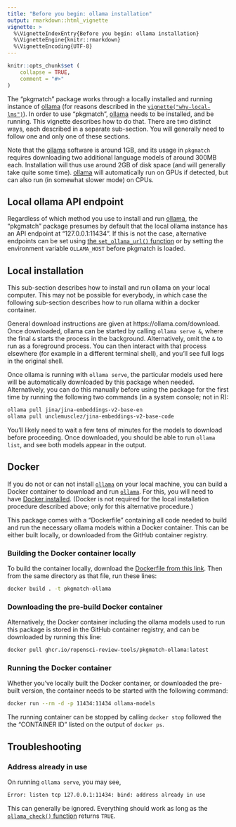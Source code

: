 ```yaml
---
title: "Before you begin: ollama installation"
output: rmarkdown::html_vignette
vignette: >
  %\VignetteIndexEntry{Before you begin: ollama installation}
  %\VignetteEngine{knitr::rmarkdown}
  %\VignetteEncoding{UTF-8}
---
```


```r
knitr::opts_chunk$set (
    collapse = TRUE,
    comment = "#>"
)
```

The "pkgmatch" package works through a locally installed and running instance
of [ollama](https://ollama.com) (for reasons described in the
[`vignette("why-local-lms")`](https://docs.ropensci.org/pkgmatch/articles/E_why-local-lms.html)).
In order to use "pkgmatch", [ollama](https://ollama.com) needs to be installed,
and be running. This vignette describes how to do that. There are two distinct
ways, each described in a separate sub-section. You will generally need to
follow one and only one of these sections.

Note that the [ollama](https://ollama.com) software is around 1GB, and its
usage in `pkgmatch` requires downloading two additional language models of
around 300MB each. Installation will thus use around 2GB of disk space (and
will generally take quite some time). [ollama](https://ollama.com) will
automatically run on GPUs if detected, but can also run (in somewhat slower
mode) on CPUs.

## Local ollama API endpoint

Regardless of which method you use to install and run
[ollama](https://ollama.com), the "pkgmatch" package presumes by default that
the local ollama instance has an API endpoint at "127.0.0.1:11434". If this is
not the case, alternative endpoints can be set using [the `set_ollama_url()`
function](https://docs.ropensci.org/pkgmatch/reference/set_ollama_url.html) or
by setting the environment variable `OLLAMA_HOST` before pkgmatch is loaded.

## Local installation

This sub-section describes how to install and run ollama on your local
computer. This may not be possible for everybody, in which case the following
sub-section describes how to run ollama within a docker container.

General download instructions are given at https://ollama.com/download. Once
downloaded, ollama can be started by calling `ollama serve &`, where the final
`&` starts the process in the background. Alternatively, omit the `&` to run as
a foreground process. You can then interact with that process elsewhere (for
example in a different terminal shell), and you'll see full logs in the
original shell.

Once ollama is running with `ollama serve`, the particular models used here
will be automatically downloaded by this package when needed. Alternatively,
you can do this manually before using the package for the first time by running
the following two commands (in a system console; not in R):

``` bash
ollama pull jina/jina-embeddings-v2-base-en
ollama pull unclemusclez/jina-embeddings-v2-base-code
```

You'll likely need to wait a few tens of minutes for the models to download
before proceeding. Once downloaded, you should be able to run `ollama list`,
and see both models appear in the output.

## Docker

If you do not or can not install [`ollama`](https://ollama.com) on your local
machine, you can build a Docker container to download and run
[`ollama`](https://ollama.com). For this, you will need to have [Docker
installed](https://docs.docker.com/get-started/get-docker/). (Docker is not
required for the local installation procedure described above; only for this
alternative procedure.)

This package comes with a "Dockerfile" containing all code needed to build and
run the necessary ollama models within a Docker container. This can be either
built locally, or downloaded from the GitHub container registry. 

### Building the Docker container locally

To build the container locally, download the [Dockerfile from this
link](https://github.com/ropensci-review-tools/pkgmatch/blob/main/Dockerfile).
Then from the same directory as that file, run these lines:

``` bash
docker build . -t pkgmatch-ollama
```

### Downloading the pre-build Docker container

Alternatively, the Docker container including the ollama models used to run
this package is stored in the GitHub container registry, and can be downloaded
by running this line:

``` bash
docker pull ghcr.io/ropensci-review-tools/pkgmatch-ollama:latest
```

### Running the Docker container

Whether you've locally built the Docker container, or downloaded the pre-built
version, the container needs to be started with the following command:

``` bash
docker run --rm -d -p 11434:11434 ollama-models
```

The running container can be stopped by calling `docker stop` followed the the
"CONTAINER ID" listed on the output of `docker ps`.

## Troubleshooting

### Address already in use

On running `ollama serve`, you may see,
```bash
Error: listen tcp 127.0.0.1:11434: bind: address already in use
```

This can generally be ignored. Everything should work as long as the
[`ollama_check()`
function](https://docs.ropensci.org/pkgmatch/reference/ollama_check.html) returns `TRUE`.
